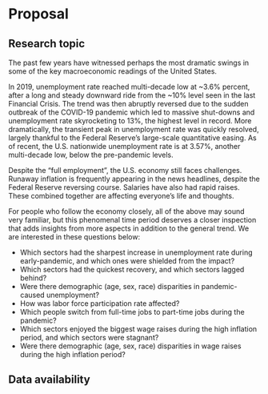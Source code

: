# Proposal

## Research topic

The past few years have witnessed perhaps the most dramatic swings in some of the key macroeconomic readings of the United States.

In 2019, unemployment rate reached multi-decade low at ~3.6% percent, after a long and steady downward ride from the ~10% level seen in the last Financial Crisis. The trend was then abruptly reversed due to the sudden outbreak of the COVID-19 pandemic which led to massive shut-downs and unemployment rate skyrocketing to 13%, the highest level in record. More dramatically, the transient peak in unemployment rate was quickly resolved, largely thankful to the Federal Reserve’s large-scale quantitative easing. As of recent, the U.S. nationwide unemployment rate is at 3.57%, another multi-decade low, below the pre-pandemic levels.

Despite the “full employment”, the U.S. economy still faces challenges. Runaway inflation is frequently appearing in the news headlines, despite the Federal Reserve reversing course. Salaries have also had rapid raises. These combined together are affecting everyone’s life and thoughts.

For people who follow the economy closely, all of the above may sound very familiar, but this phenomenal time period deserves a closer inspection that adds insights from more aspects in addition to the general trend. We are interested in these questions below:

* Which sectors had the sharpest increase in unemployment rate during early-pandemic, and which ones were shielded from the impact?
* Which sectors had the quickest recovery, and which sectors lagged behind?
* Were there demographic (age, sex, race) disparities in pandemic-caused unemployment?
* How was labor force participation rate affected?
* Which people switch from full-time jobs to part-time jobs during the pandemic?
* Which sectors enjoyed the biggest wage raises during the high inflation period, and which sectors were stagnant?
* Were there demographic (age, sex, race) disparities in wage raises during the high inflation period?



## Data availability


